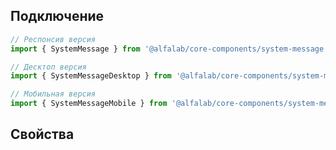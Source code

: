 
## Подключение

```jsx
// Респонсив версия
import { SystemMessage } from '@alfalab/core-components/system-message';

// Десктоп версия
import { SystemMessageDesktop } from '@alfalab/core-components/system-message/desktop';

// Мобильная версия
import { SystemMessageMobile } from '@alfalab/core-components/system-message/mobile';
```

## Свойства

<ArgsTable of={SystemMessageResponsive} />
